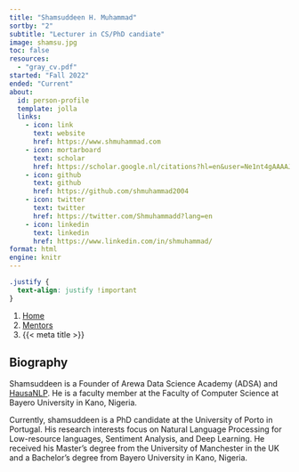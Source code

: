 ```yaml
---
title: "Shamsuddeen H. Muhammad"
sortby: "2"
subtitle: "Lecturer in CS/PhD candiate"
image: shamsu.jpg
toc: false
resources: 
  - "gray_cv.pdf"
started: "Fall 2022"
ended: "Current"
about:
  id: person-profile
  template: jolla
  links:
    - icon: link
      text: website
      href: https://www.shmuhammad.com
    - icon: mortarboard
      text: scholar
      href: https://scholar.google.nl/citations?hl=en&user=Ne1nt4gAAAAJ
    - icon: github
      text: github
      href: https://github.com/shmuhammad2004
    - icon: twitter
      text: twitter
      href: https://twitter.com/Shmuhammadd?lang=en
    - icon: linkedin
      text: linkedin
      href: https://www.linkedin.com/in/shmuhammad/
format: html
engine: knitr
---
```



```css
.justify {
  text-align: justify !important
}
```


```{=html}
<nav aria-label="breadcrumb">
  <ol class="breadcrumb">
    <li class="breadcrumb-item"><a href="../../index.html">Home</a></li>
    <li class="breadcrumb-item"><a href="../../mentors.html">Mentors</a></li>
    <li class="breadcrumb-item active" aria-current="page">{{< meta title >}}</li>
  </ol>
</nav>
```

:::{#person-profile}
:::


::: {.justify}

## Biography

Shamsuddeen is a Founder of Arewa Data Science Academy (ADSA) and [HausaNLP](https://www.hausanlp.org). He is a faculty member at the Faculty of Computer Science at Bayero University in Kano, Nigeria.

Currently, shamsuddeen is a PhD candidate at the University of Porto in Portugal. His research interests focus on Natural Language Processing for Low-resource languages, Sentiment Analysis, and Deep Learning. He received his Master's degree from the University of Manchester in the UK and a Bachelor's degree from Bayero University in Kano, Nigeria.  

:::